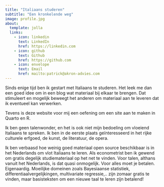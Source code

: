 ```yaml
---
title: "Italiaans studeren"
subtitle: "Een kronkelende weg"
image: profile.jpg
about:
  template: jolla
  links:
    - icon: linkedin
      text: LinkedIn
      href: https://linkedin.com
    - icon: github
      text: Github
      href: https://github.com
    - icon: envelope
      text: Email
      href: mailto:patrick@akron-advies.com
---
```


Sinds enige tijd ben ik gestart met Italiaans te studeren. Het leek me dan een goed idee om in een blog wat materiaal bij elkaar te brengen. Dat stimuleert en mogelijk beweegt het anderen om materiaal aan te leveren dat ik eventueel kan verwerken.

Tevens is deze website voor mij een oefening om een site aan te maken in Quarto en R.

Ik ben geen talenwonder, en het is ook niet mijn bedoeling om vloeiend Italiaans te spreken. Ik ben in de eerste plaats geïnteresseerd in het rijke culturele erfgoed, de kunst, de literatuur, de opera.

Ik ben verbaasd hoe weinig goed materiaal open source beschikbaar is in het Nederlands om vlot Italiaans te leren. Als econometrist ben ik gewend om gratis degelijk studiemateriaal op het net te vinden. Voor talen, althans vanuit het Nederlands, is dat quasi onmogelijk. Voor alles moet je betalen. Eigenaardig. Moeilijke domeinen zoals Bayesiaanse statistiek, differentiaalvergelijkingen, multivariate regressie,.. zijn zomaar gratis te vinden, maar basisteksten om een nieuwe taal te leren zijn betalend!
